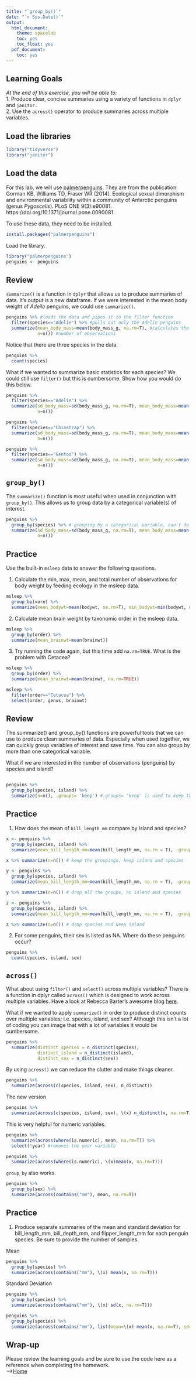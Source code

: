 ```yaml
---
title: "`group_by()`"
date: "`r Sys.Date()`"
output:
  html_document:
    theme: spacelab
    toc: yes
    toc_float: yes
  pdf_document:
    toc: yes
---
```


## Learning Goals
*At the end of this exercise, you will be able to:*    
1. Produce clear, concise summaries using a variety of functions in `dplyr` and `janitor.`  
2. Use the `across()` operator to produce summaries across multiple variables.  

## Load the libraries
```r
library("tidyverse")
library("janitor")
```

## Load the data
For this lab, we will use [palmerpenguins](https://allisonhorst.github.io/palmerpenguins/articles/intro.html). They are from the publication: Gorman KB, Williams TD, Fraser WR (2014). Ecological sexual dimorphism and environmental variability within a community of Antarctic penguins (genus _Pygoscelis_). PLoS ONE 9(3):e90081. https://doi.org/10.1371/journal.pone.0090081.  

To use these data, they need to be installed.
```r
install.packages("palmerpenguins")
```

Load the library.
```r
library("palmerpenguins")
penguins <- penguins
```

## Review
`summarize()` is a function in `dplyr` that allows us to produce summaries of data. It's output is a new dataframe. If we were interested in the mean body weight of _Adeile_ penguins, we could use `summarize()`.
```r
penguins %>% #loads the data and pipes it to the filter function
  filter(species=="Adelie") %>% #pulls out only the Adelie penguins
  summarize(mean_body_mass=mean(body_mass_g, na.rm=T), #calculates the mean
            n=n()) #number of observations
```

Notice that there are three species in the data.
```r
penguins %>% 
  count(species)
```

What if we wanted to summarize basic statistics for each species? We could still use `filter()` but this is cumbersome. Show how you would do this below.
```r
penguins %>% 
  filter(species=="Adelie") %>% 
  summarize(sd_body_mass=sd(body_mass_g, na.rm=T), mean_body_mass=mean(body_mass_g, na.rm=T),
            n=n()) 
```
```r
penguins %>% 
  filter(species=="Chinstrap") %>% 
  summarize(sd_body_mass=sd(body_mass_g, na.rm=T), mean_body_mass=mean(body_mass_g, na.rm=T),
            n=n()) 
```
```r
penguins %>% 
  filter(species=="Gentoo") %>% 
  summarize(sd_body_mass=sd(body_mass_g, na.rm=T), mean_body_mass=mean(body_mass_g, na.rm=T),
            n=n()) 
```

## `group_by()`
The `summarize()` function is most useful when used in conjunction with `group_by()`. This allows us to group data by a categorical variable(s) of interest.
```r
penguins %>% 
  group_by(species) %>% # grouping by a categorical variable, can't do it by a numerical variable
  summarize(sd_body_mass=sd(body_mass_g, na.rm=T), mean_body_mass=mean(body_mass_g, na.rm=T),
            n=n()) 
```

## Practice
Use the built-in `msleep` data to answer the following questions.  

1. Calculate the min, max, mean, and total number of observations for body weight by feeding ecology in the msleep data.
```r
msleep %>% 
  group_by(vore) %>% 
  summarize(mean_bodywt=mean(bodywt, na.rm=T), min_bodywt=min(bodywt, na.rm=T), max_bodywt=max(bodywt, na.rm=T), total_bodywt=sum(bodywt, na.rm=T), n=n())
```

2. Calculate mean brain weight by taxonomic order in the msleep data.
```r
msleep %>% 
  group_by(order) %>% 
  summarize(mean_brainwt=mean(brainwt))
```

3. Try running the code again, but this time add `na.rm=TRUE`. What is the problem with Cetacea?
```r
msleep %>% 
  group_by(order) %>% 
  summarize(mean_brainwt=mean(brainwt, na.rm=TRUE))
```

```r
msleep %>% 
  filter(order=="Cetacea") %>% 
  select(order, genus, brainwt)
```

## Review
The summarize() and group_by() functions are powerful tools that we can use to produce clean summaries of data. Especially when used together, we can quickly group variables of interest and save time. You can also group by more than one categorical variable.

What if we are interested in the number of observations (penguins) by species and island?
```r

```

```r
penguins %>% 
  group_by(species, island) %>% 
  summarize(n=n(), .groups= 'keep') #.groups= 'keep' is used to keep the grouping variable in the output
```

## Practice
1. How does the mean of `bill_length_mm` compare by island and species?
```r
x <- penguins %>% 
  group_by(species, island) %>% 
  summarize(mean_bill_length_mm=mean(bill_length_mm, na.rm = T), .groups = 'keep')
```

```r
x %>% summarize(n=n()) # keep the groupings, keep island and species
```


```r
y <- penguins %>% 
  group_by(species, island) %>% 
  summarize(mean_bill_length_mm=mean(bill_length_mm, na.rm = T), .groups = 'drop')
```

```r
y %>% summarize(n=n()) # drop all the groups, no island and species
```


```r
z <- penguins %>% 
  group_by(species, island) %>% 
  summarize(mean_bill_length_mm=mean(bill_length_mm, na.rm = T), .groups = 'drop_last') #default
```


```r
z %>% summarize(n=n()) # drop species and keep island
```

2. For some penguins, their sex is listed as NA. Where do these penguins occur?
```r
penguins %>% 
  count(species, island, sex) 
```



## `across()`
What about using `filter()` and `select()` across multiple variables? There is a function in dplyr called `across()` which is designed to work across multiple variables. Have a look at Rebecca Barter's awesome blog [here](http://www.rebeccabarter.com/blog/2020-07-09-across/).    

What if we wanted to apply `summarize()` in order to produce distinct counts over multiple variables; i.e. species, island, and sex? Although this isn't a lot of coding you can image that with a lot of variables it would be cumbersome.

```r
penguins %>%
  summarize(distinct_species = n_distinct(species),
            distinct_island = n_distinct(island),
            distinct_sex = n_distinct(sex))
```

By using `across()` we can reduce the clutter and make things cleaner. 
```r
penguins %>%
  summarize(across(c(species, island, sex), n_distinct))
```
The new version
```r
penguins %>% 
  summarize(across(c(species, island, sex), \(x) n_distinct(x, na.rm=T))) # The function takes x (each column that we specified) and applies n_distinct
```

This is very helpful for numeric variables.
```r
penguins %>%
  summarize(across(where(is.numeric), mean, na.rm=T)) %>% 
  select(!year) #removes the year variable
```


```r
penguins %>% 
  summarize(across(where(is.numeric), \(x)mean(x, na.rm=T)))
```

`group_by` also works.
```r
penguins %>%
  group_by(sex) %>% 
  summarize(across(contains("mm"), mean, na.rm=T))
```

## Practice
1. Produce separate summaries of the mean and standard deviation for bill_length_mm, bill_depth_mm, and flipper_length_mm for each penguin species. Be sure to provide the number of samples.

Mean
```r
penguins %>% 
  group_by(species) %>% 
  summarize(across(contains("mm"), \(x) mean(x, na.rm=T)))
```

Standard Deviation
```r
penguins %>% 
  group_by(species) %>% 
  summarize(across(contains("mm"), \(x) sd(x, na.rm=T)))
```

```r
penguins %>% 
  group_by(species) %>% 
  summarize(across(contains("mm"), list(mean=\(x) mean(x, na.rm=T), sd=\(x) sd(x, na.rm=T))),n=n())
```

## Wrap-up  

Please review the learning goals and be sure to use the code here as a reference when completing the homework.  
-->[Home](https://jmledford3115.github.io/datascibiol/)